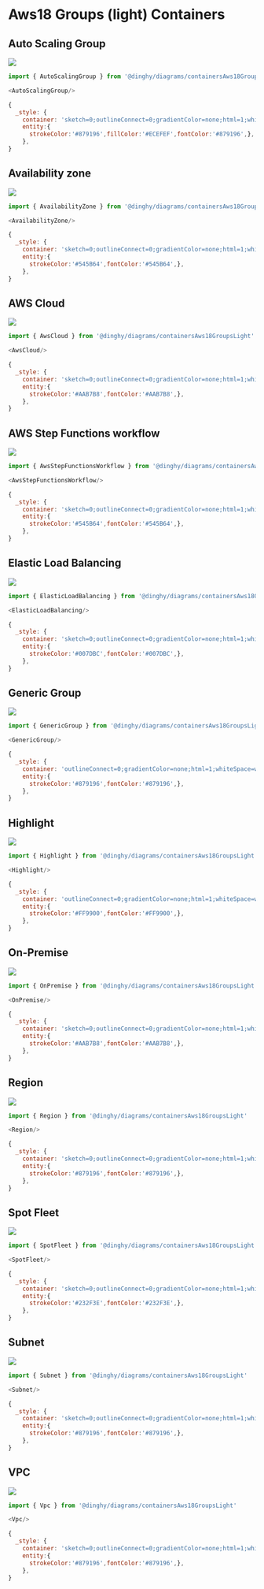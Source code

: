 
# Aws18 Groups (light) Containers


## Auto Scaling Group

<Tabs>
  <TabItem value="Preview">

![](./auto-scaling-group.png#drawio)

  </TabItem>
  <TabItem value="Usage">
    
```js
import { AutoScalingGroup } from '@dinghy/diagrams/containersAws18GroupsLight'

<AutoScalingGroup/>
```

  </TabItem>
  <TabItem value="Definition">
    
```js
{
  _style: {
    container: 'sketch=0;outlineConnect=0;gradientColor=none;html=1;whiteSpace=wrap;fontSize=12;fontStyle=0;shape=mxgraph.aws4.groupCenter;grIcon=mxgraph.aws4.group_auto_scaling_group;grStroke=0;strokeColor=#879196;fillColor=#ECEFEF;verticalAlign=top;align=center;fontColor=#879196;dashed=0;spacingTop=25;',
    entity:{
      strokeColor:'#879196',fillColor:'#ECEFEF',fontColor:'#879196',},
    },
}
```

  </TabItem>
</Tabs>


## Availability zone

<Tabs>
  <TabItem value="Preview">

![](./availability-zone.png#drawio)

  </TabItem>
  <TabItem value="Usage">
    
```js
import { AvailabilityZone } from '@dinghy/diagrams/containersAws18GroupsLight'

<AvailabilityZone/>
```

  </TabItem>
  <TabItem value="Definition">
    
```js
{
  _style: {
    container: 'sketch=0;outlineConnect=0;gradientColor=none;html=1;whiteSpace=wrap;fontSize=12;fontStyle=0;shape=mxgraph.aws4.group;grIcon=mxgraph.aws4.group_availability_zone;strokeColor=#545B64;fillColor=none;verticalAlign=top;align=left;spacingLeft=30;fontColor=#545B64;dashed=1;',
    entity:{
      strokeColor:'#545B64',fontColor:'#545B64',},
    },
}
```

  </TabItem>
</Tabs>


## AWS Cloud

<Tabs>
  <TabItem value="Preview">

![](./aws-cloud.png#drawio)

  </TabItem>
  <TabItem value="Usage">
    
```js
import { AwsCloud } from '@dinghy/diagrams/containersAws18GroupsLight'

<AwsCloud/>
```

  </TabItem>
  <TabItem value="Definition">
    
```js
{
  _style: {
    container: 'sketch=0;outlineConnect=0;gradientColor=none;html=1;whiteSpace=wrap;fontSize=12;fontStyle=0;shape=mxgraph.aws4.group;grIcon=mxgraph.aws4.group_aws_cloud;strokeColor=#AAB7B8;fillColor=none;verticalAlign=top;align=left;spacingLeft=30;fontColor=#AAB7B8;dashed=0;',
    entity:{
      strokeColor:'#AAB7B8',fontColor:'#AAB7B8',},
    },
}
```

  </TabItem>
</Tabs>


## AWS Step Functions workflow

<Tabs>
  <TabItem value="Preview">

![](./aws-step-functions-workflow.png#drawio)

  </TabItem>
  <TabItem value="Usage">
    
```js
import { AwsStepFunctionsWorkflow } from '@dinghy/diagrams/containersAws18GroupsLight'

<AwsStepFunctionsWorkflow/>
```

  </TabItem>
  <TabItem value="Definition">
    
```js
{
  _style: {
    container: 'sketch=0;outlineConnect=0;gradientColor=none;html=1;whiteSpace=wrap;fontSize=12;fontStyle=0;shape=mxgraph.aws4.group;grIcon=mxgraph.aws4.group_aws_step_functions_workflow;strokeColor=#545B64;fillColor=none;verticalAlign=top;align=left;spacingLeft=30;fontColor=#545B64;dashed=0;',
    entity:{
      strokeColor:'#545B64',fontColor:'#545B64',},
    },
}
```

  </TabItem>
</Tabs>


## Elastic Load Balancing

<Tabs>
  <TabItem value="Preview">

![](./elastic-load-balancing.png#drawio)

  </TabItem>
  <TabItem value="Usage">
    
```js
import { ElasticLoadBalancing } from '@dinghy/diagrams/containersAws18GroupsLight'

<ElasticLoadBalancing/>
```

  </TabItem>
  <TabItem value="Definition">
    
```js
{
  _style: {
    container: 'sketch=0;outlineConnect=0;gradientColor=none;html=1;whiteSpace=wrap;fontSize=12;fontStyle=0;shape=mxgraph.aws4.groupCenter;grIcon=mxgraph.aws4.group_elastic_load_balancing;grStroke=1;strokeColor=#007DBC;fillColor=none;verticalAlign=top;align=center;fontColor=#007DBC;dashed=0;spacingTop=25;',
    entity:{
      strokeColor:'#007DBC',fontColor:'#007DBC',},
    },
}
```

  </TabItem>
</Tabs>


## Generic Group

<Tabs>
  <TabItem value="Preview">

![](./generic-group.png#drawio)

  </TabItem>
  <TabItem value="Usage">
    
```js
import { GenericGroup } from '@dinghy/diagrams/containersAws18GroupsLight'

<GenericGroup/>
```

  </TabItem>
  <TabItem value="Definition">
    
```js
{
  _style: {
    container: 'outlineConnect=0;gradientColor=none;html=1;whiteSpace=wrap;fontSize=12;fontStyle=0;strokeColor=#879196;fillColor=none;verticalAlign=top;align=center;fontColor=#879196;dashed=1;spacingTop=3;',
    entity:{
      strokeColor:'#879196',fontColor:'#879196',},
    },
}
```

  </TabItem>
</Tabs>


## Highlight

<Tabs>
  <TabItem value="Preview">

![](./highlight.png#drawio)

  </TabItem>
  <TabItem value="Usage">
    
```js
import { Highlight } from '@dinghy/diagrams/containersAws18GroupsLight'

<Highlight/>
```

  </TabItem>
  <TabItem value="Definition">
    
```js
{
  _style: {
    container: 'outlineConnect=0;gradientColor=none;html=1;whiteSpace=wrap;fontSize=12;fontStyle=0;strokeColor=#FF9900;fillColor=none;verticalAlign=top;align=center;fontColor=#FF9900;dashed=0;spacingTop=3;',
    entity:{
      strokeColor:'#FF9900',fontColor:'#FF9900',},
    },
}
```

  </TabItem>
</Tabs>


## On-Premise

<Tabs>
  <TabItem value="Preview">

![](./on-premise.png#drawio)

  </TabItem>
  <TabItem value="Usage">
    
```js
import { OnPremise } from '@dinghy/diagrams/containersAws18GroupsLight'

<OnPremise/>
```

  </TabItem>
  <TabItem value="Definition">
    
```js
{
  _style: {
    container: 'sketch=0;outlineConnect=0;gradientColor=none;html=1;whiteSpace=wrap;fontSize=12;fontStyle=0;shape=mxgraph.aws4.group;grIcon=mxgraph.aws4.group_on_premise;strokeColor=#AAB7B8;fillColor=none;verticalAlign=top;align=left;spacingLeft=30;fontColor=#AAB7B8;dashed=0;',
    entity:{
      strokeColor:'#AAB7B8',fontColor:'#AAB7B8',},
    },
}
```

  </TabItem>
</Tabs>


## Region

<Tabs>
  <TabItem value="Preview">

![](./region.png#drawio)

  </TabItem>
  <TabItem value="Usage">
    
```js
import { Region } from '@dinghy/diagrams/containersAws18GroupsLight'

<Region/>
```

  </TabItem>
  <TabItem value="Definition">
    
```js
{
  _style: {
    container: 'sketch=0;outlineConnect=0;gradientColor=none;html=1;whiteSpace=wrap;fontSize=12;fontStyle=0;shape=mxgraph.aws4.group;grIcon=mxgraph.aws4.group_region;strokeColor=#879196;fillColor=none;verticalAlign=top;align=left;spacingLeft=30;fontColor=#879196;dashed=1;',
    entity:{
      strokeColor:'#879196',fontColor:'#879196',},
    },
}
```

  </TabItem>
</Tabs>


## Spot Fleet

<Tabs>
  <TabItem value="Preview">

![](./spot-fleet.png#drawio)

  </TabItem>
  <TabItem value="Usage">
    
```js
import { SpotFleet } from '@dinghy/diagrams/containersAws18GroupsLight'

<SpotFleet/>
```

  </TabItem>
  <TabItem value="Definition">
    
```js
{
  _style: {
    container: 'sketch=0;outlineConnect=0;gradientColor=none;html=1;whiteSpace=wrap;fontSize=12;fontStyle=0;shape=mxgraph.aws4.group;grIcon=mxgraph.aws4.group_spot_fleet;strokeColor=#232F3E;fillColor=none;verticalAlign=top;align=left;spacingLeft=30;fontColor=#232F3E;dashed=0;',
    entity:{
      strokeColor:'#232F3E',fontColor:'#232F3E',},
    },
}
```

  </TabItem>
</Tabs>


## Subnet

<Tabs>
  <TabItem value="Preview">

![](./subnet.png#drawio)

  </TabItem>
  <TabItem value="Usage">
    
```js
import { Subnet } from '@dinghy/diagrams/containersAws18GroupsLight'

<Subnet/>
```

  </TabItem>
  <TabItem value="Definition">
    
```js
{
  _style: {
    container: 'sketch=0;outlineConnect=0;gradientColor=none;html=1;whiteSpace=wrap;fontSize=12;fontStyle=0;shape=mxgraph.aws4.group;grIcon=mxgraph.aws4.group_subnet;strokeColor=#879196;fillColor=none;verticalAlign=top;align=left;spacingLeft=30;fontColor=#879196;dashed=0;',
    entity:{
      strokeColor:'#879196',fontColor:'#879196',},
    },
}
```

  </TabItem>
</Tabs>


## VPC

<Tabs>
  <TabItem value="Preview">

![](./vpc.png#drawio)

  </TabItem>
  <TabItem value="Usage">
    
```js
import { Vpc } from '@dinghy/diagrams/containersAws18GroupsLight'

<Vpc/>
```

  </TabItem>
  <TabItem value="Definition">
    
```js
{
  _style: {
    container: 'sketch=0;outlineConnect=0;gradientColor=none;html=1;whiteSpace=wrap;fontSize=12;fontStyle=0;shape=mxgraph.aws4.group;grIcon=mxgraph.aws4.group_vpc;strokeColor=#879196;fillColor=none;verticalAlign=top;align=left;spacingLeft=30;fontColor=#879196;dashed=0;',
    entity:{
      strokeColor:'#879196',fontColor:'#879196',},
    },
}
```

  </TabItem>
</Tabs>

